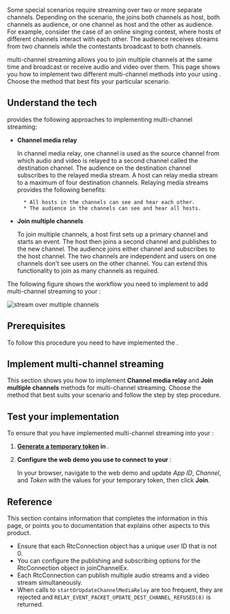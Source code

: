
Some special scenarios require streaming over two or more separate channels. Depending on the scenario, the <Vpl k="CLIENT" /> joins both channels as host, both channels as audience, or one channel as host and the other as audience. For example, consider the case of an online singing contest, where hosts of different channels interact with each other. The audience receives streams from two channels while the contestants broadcast to both channels.

<Vg k="COMPANY" /> <Vg k="VSDK" /> multi-channel streaming allows you to join multiple channels at the same time and broadcast or receive audio and video over them. This page shows you how to implement two different multi-channel methods into your <Vpl k="CLIENT" /> using <Vg k="VSDK" />. Choose the method that best fits your particular scenario.

## Understand the tech

<Vg k="COMPANY" />  <Vg k="VSDK" /> provides the following approaches to implementing multi-channel streaming:

* **Channel media relay**

    In channel media relay, one channel is used as the source channel from which audio and video is relayed to a second channel called the destination channel. The audience on the destination channel subscribes to the relayed media stream. A host can relay media stream to a maximum of four destination channels. Relaying media streams provides the following benefits:

        * All hosts in the channels can see and hear each other.
        * The audience in the channels can see and hear all hosts.

* **Join multiple channels**

    To join multiple channels, a host first sets up a primary channel and starts an event. The host then joins a second channel and publishes to the new channel. The audience joins either channel and subscribes to the host channel. The two channels are independent and users on one channels don't see users on the other channel. You can extend this functionality to join as many channels as required.

The following figure shows the workflow you need to implement to add multi-channel streaming to your <Vpl k="CLIENT" />:

![stream over multiple channels](/images/interactive-live-streaming/live-streaming-over-multiple-channels.png)

## Prerequisites

To follow this procedure you need to have implemented the <Link to="../get-started/get-started-sdk"><Vg k="GET_STARTED"/></Link>.

## Implement multi-channel streaming

This section shows you how to implement **Channel media relay** and **Join multiple channels** methods for multi-channel streaming. Choose the method that best suits your scenario and follow the step by step procedure.

<ProjectImplement/>

## Test your implementation

To ensure that you have implemented multi-channel streaming into your <Vpl k="CLIENT" />:

1. **[Generate a temporary token](../reference/manage-agora-account#generate-a-temporary-token) in <Vg k="CONSOLE" />**.

2. **Configure the web demo you use to connect to your <Vpl k="CLIENT"/>**:

    In your browser, navigate to the <Link target="_blank" to="{{Global.DEMO_BASIC_VIDEO_CALL_URL}}"><Vg
    k="COMPANY"/> web demo</Link> and update _App ID_, _Channel_, and _Token_ with the values for your temporary token, then click **Join**.

<ProjectTest/>

## Reference

This section contains information that completes the information in this page, or points you to documentation that explains other aspects to this product.

- Ensure that each RtcConnection object has a unique user ID that is not 0.
- You can configure the publishing and subscribing options for the RtcConnection object in joinChannelEx.
- Each RtcConnection can publish multiple audio streams and a video stream simultaneously.
- When calls to `startOrUpdateChannelMediaRelay` are too frequent, they are rejected and `RELAY_EVENT_PACKET_UPDATE_DEST_CHANNEL_REFUSED(8)` is returned.

<Reference/>

